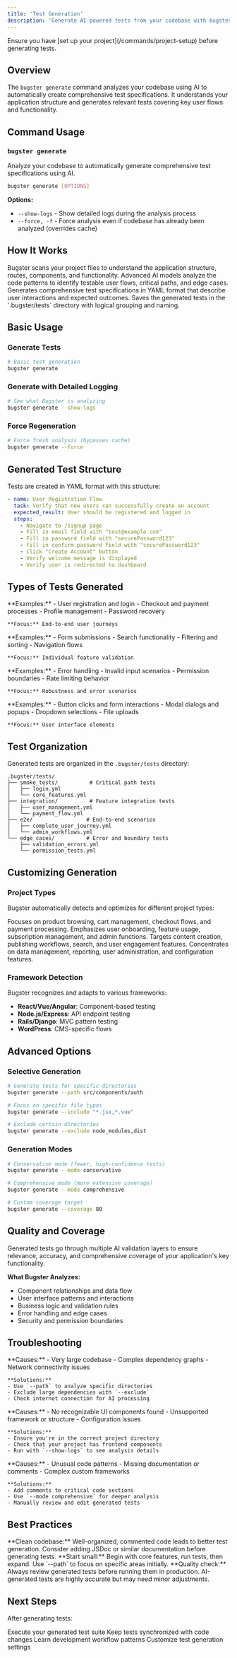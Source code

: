 ```yaml
---
title: 'Test Generation'
description: 'Generate AI-powered tests from your codebase with bugster generate'
---
```


<Note>
  Ensure you have [set up your project](/commands/project-setup) before generating tests.
</Note>

## Overview

The `bugster generate` command analyzes your codebase using AI to automatically create comprehensive test specifications. It understands your application structure and generates relevant tests covering key user flows and functionality.

## Command Usage

### `bugster generate`

<Card title="Generate Tests from Codebase" icon="magic">
  Analyze your codebase to automatically generate comprehensive test specifications using AI.
</Card>

```bash
bugster generate [OPTIONS]
```

**Options:**
- `--show-logs` - Show detailed logs during the analysis process
- `--force, -f` - Force analysis even if codebase has already been analyzed (overrides cache)

## How It Works

<Steps>
  <Step title="Codebase Scanning">
    Bugster scans your project files to understand the application structure, routes, components, and functionality.
  </Step>
  
  <Step title="AI Analysis">
    Advanced AI models analyze the code patterns to identify testable user flows, critical paths, and edge cases.
  </Step>
  
  <Step title="Test Specification Creation">
    Generates comprehensive test specifications in YAML format that describe user interactions and expected outcomes.
  </Step>
  
  <Step title="File Organization">
    Saves the generated tests in the `.bugster/tests` directory with logical grouping and naming.
  </Step>
</Steps>

## Basic Usage

### Generate Tests
```bash
# Basic test generation
bugster generate
```

### Generate with Detailed Logging
```bash
# See what Bugster is analyzing
bugster generate --show-logs
```

### Force Regeneration
```bash
# Force fresh analysis (bypasses cache)
bugster generate --force
```

## Generated Test Structure

Tests are created in YAML format with this structure:

```yaml
- name: User Registration Flow
  task: Verify that new users can successfully create an account
  expected_result: User should be registered and logged in
  steps:
    - Navigate to /signup page
    - Fill in email field with "test@example.com"
    - Fill in password field with "securePassword123"
    - Fill in confirm password field with "securePassword123"
    - Click "Create Account" button
    - Verify welcome message is displayed
    - Verify user is redirected to dashboard
```

## Types of Tests Generated

<AccordionGroup>
  <Accordion icon="user-plus" title="User Flows">
    **Examples:**
    - User registration and login
    - Checkout and payment processes
    - Profile management
    - Password recovery
    
    **Focus:** End-to-end user journeys
  </Accordion>

  <Accordion icon="puzzle-piece" title="Feature Testing">
    **Examples:**
    - Form submissions
    - Search functionality
    - Filtering and sorting
    - Navigation flows
    
    **Focus:** Individual feature validation
  </Accordion>

  <Accordion icon="shield-check" title="Edge Cases">
    **Examples:**
    - Error handling
    - Invalid input scenarios
    - Permission boundaries
    - Rate limiting behavior
    
    **Focus:** Robustness and error scenarios
  </Accordion>

  <Accordion icon="devices" title="UI Interactions">
    **Examples:**
    - Button clicks and form interactions
    - Modal dialogs and popups
    - Dropdown selections
    - File uploads
    
    **Focus:** User interface elements
  </Accordion>
</AccordionGroup>

## Test Organization

Generated tests are organized in the `.bugster/tests` directory:

```
.bugster/tests/
├── smoke_tests/          # Critical path tests
│   ├── login.yml
│   └── core_features.yml
├── integration/          # Feature integration tests
│   ├── user_management.yml
│   └── payment_flow.yml
├── e2e/                 # End-to-end scenarios
│   ├── complete_user_journey.yml
│   └── admin_workflows.yml
└── edge_cases/          # Error and boundary tests
    ├── validation_errors.yml
    └── permission_tests.yml
```

## Customizing Generation

### Project Types
Bugster automatically detects and optimizes for different project types:

<CardGroup cols={2}>
  <Card title="E-commerce" icon="shopping-cart">
    Focuses on product browsing, cart management, checkout flows, and payment processing.
  </Card>
  
  <Card title="SaaS Applications" icon="building">
    Emphasizes user onboarding, feature usage, subscription management, and admin functions.
  </Card>
  
  <Card title="Content Platforms" icon="newspaper">
    Targets content creation, publishing workflows, search, and user engagement features.
  </Card>
  
  <Card title="Admin Dashboards" icon="chart-bar">
    Concentrates on data management, reporting, user administration, and configuration features.
  </Card>
</CardGroup>

### Framework Detection
Bugster recognizes and adapts to various frameworks:

- **React/Vue/Angular**: Component-based testing
- **Node.js/Express**: API endpoint testing
- **Rails/Django**: MVC pattern testing
- **WordPress**: CMS-specific flows

## Advanced Options

### Selective Generation
```bash
# Generate tests for specific directories
bugster generate --path src/components/auth

# Focus on specific file types
bugster generate --include "*.jsx,*.vue"

# Exclude certain directories
bugster generate --exclude node_modules,dist
```

### Generation Modes
```bash
# Conservative mode (fewer, high-confidence tests)
bugster generate --mode conservative

# Comprehensive mode (more extensive coverage)
bugster generate --mode comprehensive

# Custom coverage target
bugster generate --coverage 80
```

## Quality and Coverage

<Card title="AI Quality Assurance" icon="robot">
  Generated tests go through multiple AI validation layers to ensure relevance, accuracy, and comprehensive coverage of your application's key functionality.
</Card>

**What Bugster Analyzes:**
- Component relationships and data flow
- User interface patterns and interactions
- Business logic and validation rules
- Error handling and edge cases
- Security and permission boundaries

## Troubleshooting

<AccordionGroup>
  <Accordion icon="clock" title="Generation Taking Too Long">
    **Causes:**
    - Very large codebase
    - Complex dependency graphs
    - Network connectivity issues
    
    **Solutions:**
    - Use `--path` to analyze specific directories
    - Exclude large dependencies with `--exclude`
    - Check internet connection for AI processing
  </Accordion>

  <Accordion icon="file-x" title="No Tests Generated">
    **Causes:**
    - No recognizable UI components found
    - Unsupported framework or structure
    - Configuration issues
    
    **Solutions:**
    - Ensure you're in the correct project directory
    - Check that your project has frontend components
    - Run with `--show-logs` to see analysis details
  </Accordion>

  <Accordion icon="exclamation-triangle" title="Low Quality Tests">
    **Causes:**
    - Unusual code patterns
    - Missing documentation or comments
    - Complex custom frameworks
    
    **Solutions:**
    - Add comments to critical code sections
    - Use `--mode comprehensive` for deeper analysis
    - Manually review and edit generated tests
  </Accordion>
</AccordionGroup>

## Best Practices

<Card title="Code Preparation" icon="code">
  **Clean codebase:** Well-organized, commented code leads to better test generation. Consider adding JSDoc or similar documentation before generating tests.
</Card>

<Card title="Iterative Approach" icon="refresh">
  **Start small:** Begin with core features, run tests, then expand. Use `--path` to focus on specific areas initially.
</Card>

<Card title="Review Generated Tests" icon="eye">
  **Quality check:** Always review generated tests before running them in production. AI-generated tests are highly accurate but may need minor adjustments.
</Card>

## Next Steps

After generating tests:

<CardGroup cols={2}>
  <Card title="Run Tests" icon="play" href="/commands/test-execution">
    Execute your generated test suite
  </Card>
  
  <Card title="Update Tests" icon="refresh" href="/commands/test-maintenance">
    Keep tests synchronized with code changes
  </Card>
  
  <Card title="Workflows Guide" icon="workflow" href="/guides/workflows">
    Learn development workflow patterns
  </Card>
  
  <Card title="Configuration" icon="settings" href="/guides/configuration">
    Customize test generation settings
  </Card>
</CardGroup> 
